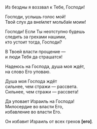 Из бездны я воззвал к Тебе, Господи!

Господи, услышь голос мой!  
Твой слух да вне́млет мольба́м моим!

Господи! Если Ты неотступно будешь  
следить за грехами нашими,  
кто устоит тогда, Господи?

В Твоей власти прощение —  
и люди Тебя да страшатся!

Надеюсь на Господа, душа моя ждёт,  
на слово Его уповаю.

Душа моя Господа ждёт  
сильнее, чем стражи — рассвета.  
Сильнее, чем стражи — рассвета!

Да уповает Израиль на Господа!  
Милосердие во власти Его,  
избавление во власти Его.

Он избавит Израиль от всех грехов **[**его**]**.
